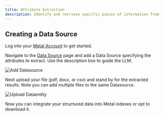 ```yaml
---
title: Attribute Extraction
description: Identify and retrieve specific pieces of information from unstructured data and transform them into a structured format.
---
```


## Creating a Data Source

Log into your [Metal Account](https://app.getmetal.io/login) to get started.<br />

Navigate to the [Data Source](https://app.getmetal.io/datasources) page and add a Data Source specifying the attributes to extract. Use the description box to guide the LLM.

![Add Datasource](/images/add.gif)

Next upload your file (pdf, docx, or csv) and stand by for the extracted results. Note you can add multiple files to the same Datasource.

![Upload Dataentity](/images/upload-file.gif)

Now you can integrate your structured data into Metal indexes or opt to download it.
